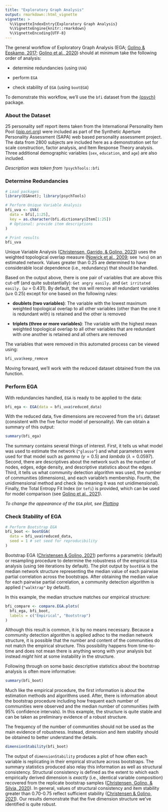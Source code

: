 ```yaml
---
title: "Exploratory Graph Analysis"
output: rmarkdown::html_vignette
vignette: >
  %\VignetteIndexEntry{Exploratory Graph Analysis}
  %\VignetteEngine{knitr::rmarkdown}
  %\VignetteEncoding{UTF-8}
---
```


The general workflow of Exploratory Graph Analysis (EGA; [Golino & Epskamp, 2017](https://doi.org/10.1371/journal.pone.0174035); [Golino et al., 2020](https://doi.org/10.1037/met0000255)) should at minimum take the following order of analysis:

+   determine redundancies (using `UVA`)

+   perform `EGA`

+   check stability of `EGA` (using `bootEGA`)

To demonstrate this workflow, we'll use the `bfi` dataset from the [{psych}](https://personality-project.org/r/psych/) package.

### About the Dataset

25 personality self report items taken from the International Personality Item Pool ([ipip.ori.org](https://ipip.ori.org)) were included as part of the Synthetic Aperture Personality Assessment (SAPA) web based personality assessment project. The data from 2800 subjects are included here as a demonstration set for scale construction, factor analysis, and Item Response Theory analysis. Three additional demographic variables (`sex`, `education`, and `age`) are also included.

*Description was taken from* `?psychTools::bfi`

### Determine Redundancies

```r
# Load packages
library(EGAnet); library(psychTools)

# Perform Unique Variable Analysis
bfi_uva <- UVA(
  data = bfi[,1:25],
  key = as.character(bfi.dictionary$Item[1:25])
  # Optional: provide item descriptions
)

# Print results
bfi_uva
```

Unique Variable Analysis ([Christensen, Garrido, & Golino, 2023](https://doi.org/10.1080/00273171.2023.2194606 )) uses the weighted topological overlap measure ([Nowick et al., 2009](https://doi.org/10.1073/pnas.0911376106); see `?wto`) on an estimated network. Values greater than 0.25 are determined to have considerable local dependence (i.e., redundancy) that should be handled.

Based on the output above, there is one pair of variables that are above this cut-off (and quite substantially): `Get angry easily.` and `Get irritated easily.` ($\omega$ = 0.431). By default, the `UVA` will remove all redundant variables ($\omega \ge$ 0.25) except for one based on the following rules:

+   **doublets (two variables)**: The variable with the lowest maximum weighted topological overlap to all other variables (other than the one it is redundant with) is retained and the other is removed

+   **triplets (three or more variables)**: The variable with the highest mean weighted topological overlap to all other variables that are redundant with one another is retained and all others are removed

The variables that were removed in this automated process can be viewed using:

```r
bfi_uva$keep_remove
```

Moving forward, we'll work with the reduced dataset obtained from the `UVA` function.

### Perform EGA

With redundancies handled, `EGA` is ready to be applied to the data:

```r
bfi_ega <- EGA(data = bfi_uva$reduced_data)
```

With the reduced data, five dimensions are recovered from the `bfi` dataset (consistent with the five factor model of personality). We can obtain a summary of this output:

```r
summary(bfi_ega)
```

The summary contains several things of interest. First, it tells us what model was used to estimate the network (`"glasso"`) and what parameters were used for that model such as *gamma* ($\gamma = 0.5$) and *lambda* ($\lambda = 0.0597$). Second, there are descriptives about the network such as the number of nodes, edges, edge density, and descriptive statistics about the edges. Third, it tells us what community detection algorithm was used, the number of communities (dimensions), and each variable's membership. Fourth, the unidimensional method and check (`No` meaning it was not unidimensional). Finally, the Total Entropy Fit Index (or `tefi`) is provided, which can be used for model comparison (see [Golino et al., 2021](https://doi.org/10.1080/00273171.2020.1779642)).

*To change the appearance of the* `EGA` *plot, see [Plotting](plotting.html)*

### Check Stability of EGA

```r
# Perform Bootstrap EGA
bfi_boot <- bootEGA(
  data = bfi_uva$reduced_data,
  seed = 1 # set seed for reproducibility
)
```

Bootstrap EGA ([Christensen & Golino, 2021](https://doi.org/10.3390/psych3030032)) performs a parametric (default) or resampling procedure to determine the robustness of the empirical `EGA` analysis (using `500` iterations by default). The plot output by `bootEGA` is the median network structure representing the median value of each pairwise partial correlation across the bootstraps. After obtaining the median value for each pairwise partial correlation, a community detection algorithm is applied (`"walktrap"` by default).

In this example, the median structure matches our empirical structure:

```r
bfi_compare <- compare.EGA.plots(
  bfi_ega, bfi_boot,
  labels = c("Empirical", "Bootstrap")
)
```

Although this result is common, it is by no means necessary. Because a community detection algorithm is applied adhoc to the median network structure, it is possible that the number and content of the communities do not match the empirical structure. This possibility happens from time-to-time and does not mean there is anything wrong with your analysis but instead *might* hint at some instability in the structure.

Following through on some basic descriptive statistics about the bootstrap analysis is often more informative:

```r
summary(bfi_boot)
```

Much like the empirical procedure, the first information is about the estimation methods and algorithms used. After, there is information about the bootstrap procedure including how frequent each number of communities were observed and the median number of communities (with 95\% confidence intervals). In this example, the structure is quite stable and can be taken as preliminary evidence of a robust structure.

The frequency of the number of communities should not be used as the main evidence of robustness. Instead, dimension and item stability should be obtained to better understand the details.

```r
dimensionStability(bfi_boot)
```

The output of `dimensionStability` produces a plot of how often each variable is replicating in their empirical structure across bootstraps. The summary statistics produced also relay this information as well as structural consistency. Structural consistency is defined as the extent to which each empirically derived dimension is *exactly* (i.e., identical variable composition) recovered from the replicate bootstrap samples ([Christensen, Golino, & Silvia, 2020](https://doi.org/10.1002/per.2265)). In general, values of structural consistency and item stability greater than 0.70-0.75 reflect sufficient stability ([Christensen & Golino, 2021](https://doi.org/10.3390/psych3030032)). Our results demonstrate that the five dimension structure we've identified is quite robust.